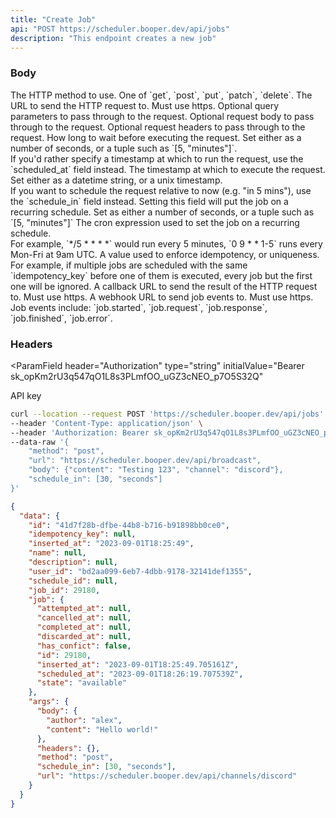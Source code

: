 ```yaml
---
title: "Create Job"
api: "POST https://scheduler.booper.dev/api/jobs"
description: "This endpoint creates a new job"
---
```


### Body

<ParamField body="method" type="enum" default="get">
  The HTTP method to use. One of `get`, `post`, `put`, `patch`, `delete`.
</ParamField>

<ParamField body="url" type="string" required>
  The URL to send the HTTP request to. Must use https.
</ParamField>

<ParamField body="query" type="JSON">
  Optional query parameters to pass through to the request.
</ParamField>

<ParamField body="body" type="JSON">
  Optional request body to pass through to the request.
</ParamField>

<ParamField body="headers" type="JSON">
  Optional request headers to pass through to the request.
</ParamField>

<ParamField body="schedule_in" type="number | [number, string]">
  How long to wait before executing the request. Set either as a number of
  seconds, or a tuple such as `[5, "minutes"]`. <br />
  If you'd rather specify a timestamp at which to run the request, use the `scheduled_at`
  field instead.
</ParamField>

<ParamField body="scheduled_at" type="string | number | Date">
  The timestamp at which to execute the request. Set either as a datetime
  string, or a unix timestamp. <br />
  If you want to schedule the request relative to now (e.g. "in 5 mins"), use the
  `schedule_in` field instead.
</ParamField>

<ParamField body="repeat_every" type="number | [number, string]">
  Setting this field will put the job on a recurring schedule. Set as either a
  number of seconds, or a tuple such as `[5, "minutes"]`
</ParamField>

<ParamField body="cron" type="string">
  The cron expression used to set the job on a recurring schedule.
  <br /> For example, `*/5 * * * *` would run every 5 minutes, `0 9 * * 1-5` runs
  every Mon-Fri at 9am UTC.
</ParamField>

<ParamField body="idempotency_key" type="string">
  A value used to enforce idempotency, or uniqueness. <br />
  For example, if multiple jobs are scheduled with the same `idempotency_key` before
  one of them is executed, every job but the first one will be ignored.
</ParamField>

<ParamField body="callback_url" type="string">
  A callback URL to send the result of the HTTP request to. Must use https.
</ParamField>

<ParamField body="webhook_url" type="string">
  A webhook URL to send job events to. Must use https. Job events include:
  `job.started`, `job.request`, `job.response`, `job.finished`, `job.error`.
</ParamField>

### Headers

<ParamField
  header="Authorization"
  type="string"
  initialValue="Bearer sk_opKm2rU3q547qO1L8s3PLmfOO_uGZ3cNEO_p7O5S32Q"
>
  API key
</ParamField>

<RequestExample>

```bash Example Request
curl --location --request POST 'https://scheduler.booper.dev/api/jobs' \
--header 'Content-Type: application/json' \
--header 'Authorization: Bearer sk_opKm2rU3q547qO1L8s3PLmfOO_uGZ3cNEO_p7O5S32Q' \
--data-raw '{
    "method": "post",
    "url": "https://scheduler.booper.dev/api/broadcast",
    "body": {"content": "Testing 123", "channel": "discord"},
    "schedule_in": [30, "seconds"]
}'
```

</RequestExample>

<ResponseExample>

```json Response
{
  "data": {
    "id": "41d7f28b-dfbe-44b8-b716-b91898bb0ce0",
    "idempotency_key": null,
    "inserted_at": "2023-09-01T18:25:49",
    "name": null,
    "description": null,
    "user_id": "bd2aa099-6eb7-4dbb-9178-32141def1355",
    "schedule_id": null,
    "job_id": 29180,
    "job": {
      "attempted_at": null,
      "cancelled_at": null,
      "completed_at": null,
      "discarded_at": null,
      "has_confict": false,
      "id": 29180,
      "inserted_at": "2023-09-01T18:25:49.705161Z",
      "scheduled_at": "2023-09-01T18:26:19.707539Z",
      "state": "available"
    },
    "args": {
      "body": {
        "author": "alex",
        "content": "Hello world!"
      },
      "headers": {},
      "method": "post",
      "schedule_in": [30, "seconds"],
      "url": "https://scheduler.booper.dev/api/channels/discord"
    }
  }
}
```

</ResponseExample>
